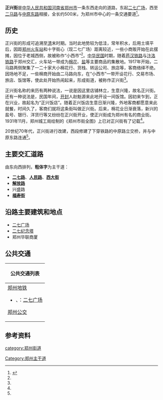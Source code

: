 {{Onesource|time=2020-07-28T04:51:13+00:00}}
{{Infobox China Road
|路牌类型 = Zhengzhou
|道路方向 = WE
|中文道路名称 = 正兴街
|道路名称拼音 = ZHENGXING JIE
|图片 = 20190718 Zhengxing Street in Zhengzhou.jpg
|图片说明 = 
|道路属性 = 城市主干道
|道路总长度 = 
|车速限制 = 
|行车线数量 = 
|所在地区 = [[郑州市|郑州市]]
|起点 = [[二七广场|二七广场]]
|终点 = [[二马路_(郑州)|二马路]]
|路段主要建筑 = 
}}
'''正兴街'''是[[中华人民共和国|中华人民共和国]][[河南省|河南省]][[郑州市|郑州市]]一条东西走向的道路，东起[[二七广场|二七广场]]，西至[[二马路_(郑州)|二马路]]与[[中原路_(郑州)|中原东路]]相接，全长约500米，为郑州市中心的一条交通要道<ref name=zzsz2000>{{cite book |author1=郑州市地方史志编纂委员会 |title=郑州市志（1991-2000） |publisher=中州古籍出版社 |location=郑州 |accessdate=2020-07-18}}</ref>。

== 历史 ==
正兴街的形成可追溯至[[清朝|清]]末时期。当时此地势较为低洼，常年积水，后用土填平后，因距[[郑州站|郑州火车站]]和十字街心（现二七广场）距离较近，一些小商贩开始在此摆摊，因位于老城西侧，故被称作“小西市”<ref name=zzsz2000 />。[[中华民国|中华民国]]时期，随着[[芦汉铁路|芦汉铁路]]与[[汴洛铁路|汴洛铁路]]于郑州交汇，火车站一带成为[[棉花|棉花]]、[[盐|盐]]等主要商品的集散地。1917年开始，二马路两侧聚集了一二十家大小棉花行、货栈、转运公司、旅店等，客商络绎不绝。因场地不足，一些棉商开始由二马路向东，在“小西市”一带开设花行、交易市场、旅店、饭馆等，使此处开始热闹起来，形成街道，被称作正兴街<ref name=zzsz2000 />。

正兴街名称的来历有两种说法，一说是因这里店铺林立，生意兴隆，故名正兴街。还有一种说法是，民国年间，[[开封|开封]]人赵魁源来此地开设一间饭馆。因初来乍到，正在兴业，故起名为“正兴饭店”。随着正兴饭店生意日渐兴隆，外地客商都愿意来此就餐，时间久了，客商们就将这条街叫做正兴街。后来，棉花业日渐衰落，新兴的盐号、银行、洋货行等又纷纷在正兴街开业，使正兴街成为郑州有名的商业街。1931年11月，郑州城工局绘制的《郑州市街全图》上已对正兴街有了记载<ref name=zzsz2000 />。

20世纪70年代，正兴街进行改建，西段修建了下穿铁路的中原路立交桥，并与中原东路连通<ref name=zzsz2000 />。

== 主要交汇道路 ==
由东向西排列，'''粗体字'''为主干道：
* '''[[二七路_(郑州市)|二七路]]'''、'''[[人民路_(郑州)|人民路]]'''、'''[[西大街_(郑州)|西大街]]'''
* '''[[解放路_(郑州)|解放路]]'''
* 兴盛路
* '''[[福寿街_(郑州)|福寿街]]'''

== 沿路主要建筑和地点 ==
* [[二七广场|二七广场]]
* [[二七纪念塔|二七纪念塔]]
* 郑州华联商厦

== 公共交通 ==
{| class="mw-collapsible mw-collapsed wikitable" style="margin: 0 auto; width: auto;" 
! 公共交通列表
|-
|
;[[郑州地铁|郑州地铁]]
*{{郑州地铁路线标志|1|short}}、{{郑州地铁路线标志|3|short}}：[[二七广场|二七广场]]
;[[郑州公交|郑州公交]]
{{郑州公交路线简单列表|width=98%|header=二七广场正兴街|2|6|9|26|28|32|34|35|40|52|60|109|900|903|906|966|游51|Y1|Y5|Y6|Y10|Y11|Y12}}
|}

== 参考资料 ==
{{reflist}}

{{郑州主要道路}}

[[category:郑州街道|category:郑州街道]]
[[Category:郑州主干道|Category:郑州主干道]]